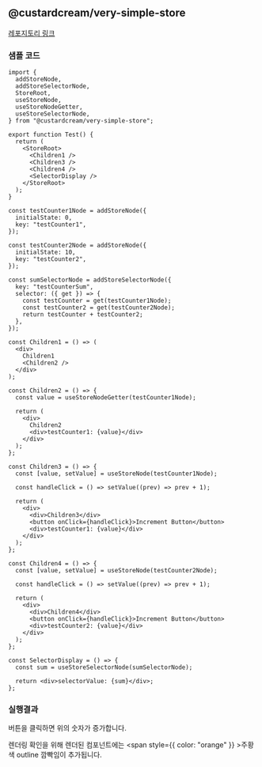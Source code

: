 
## @custardcream/very-simple-store

[레포지토리 링크](https://github.com/custardcream98/custard-library/tree/main/packages/very-simple-store)

### 샘플 코드

```tsx
import {
  addStoreNode,
  addStoreSelectorNode,
  StoreRoot,
  useStoreNode,
  useStoreNodeGetter,
  useStoreSelectorNode,
} from "@custardcream/very-simple-store";

export function Test() {
  return (
    <StoreRoot>
      <Children1 />
      <Children3 />
      <Children4 />
      <SelectorDisplay />
    </StoreRoot>
  );
}

const testCounter1Node = addStoreNode({
  initialState: 0,
  key: "testCounter1",
});

const testCounter2Node = addStoreNode({
  initialState: 10,
  key: "testCounter2",
});

const sumSelectorNode = addStoreSelectorNode({
  key: "testCounterSum",
  selector: ({ get }) => {
    const testCounter = get(testCounter1Node);
    const testCounter2 = get(testCounter2Node);
    return testCounter + testCounter2;
  },
});

const Children1 = () => (
  <div>
    Children1
    <Children2 />
  </div>
);

const Children2 = () => {
  const value = useStoreNodeGetter(testCounter1Node);

  return (
    <div>
      Children2
      <div>testCounter1: {value}</div>
    </div>
  );
};

const Children3 = () => {
  const [value, setValue] = useStoreNode(testCounter1Node);

  const handleClick = () => setValue((prev) => prev + 1);

  return (
    <div>
      <div>Children3</div>
      <button onClick={handleClick}>Increment Button</button>
      <div>testCounter1: {value}</div>
    </div>
  );
};

const Children4 = () => {
  const [value, setValue] = useStoreNode(testCounter2Node);

  const handleClick = () => setValue((prev) => prev + 1);

  return (
    <div>
      <div>Children4</div>
      <button onClick={handleClick}>Increment Button</button>
      <div>testCounter2: {value}</div>
    </div>
  );
};

const SelectorDisplay = () => {
  const sum = useStoreSelectorNode(sumSelectorNode);

  return <div>selectorValue: {sum}</div>;
};
```

### 실행결과

버튼을 클릭하면 위의 숫자가 증가합니다.

렌더링 확인을 위해 렌더된 컴포넌트에는 <span style={{ color: "orange" }} >주황색 outline</span> 깜빡임이 추가됩니다.

<Sample />
